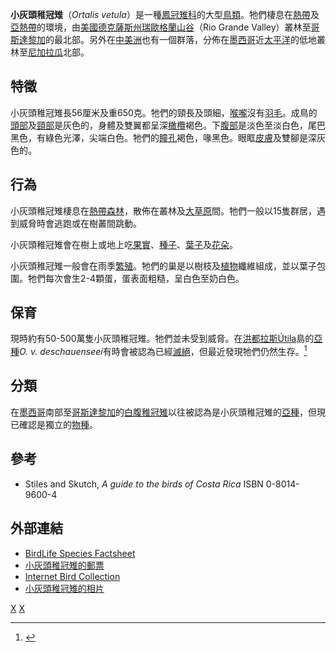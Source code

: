 {{Speciesbox
| taxon = Ortalis vetula
| status = LC
| status_system = iucn3.1
| status_ref = <ref name=IUCN>{{IUCN2008|assessors=BirdLife International|year=2008|id=141139|title=Ortalis vetula|downloaded=2009-04-27}}</ref>
| image = Ortalis vetula Kyoto.jpg
| binomial_authority = [[Johann_Georg_Wagler|Wagler]]，1830
| range_map = Ortalis vetula-map.png
| range_map_caption = 小灰頭稚冠雉的分佈地
}}

'''小灰頭稚冠雉'''（''Ortalis vetula''）是一種[[鳳冠雉科|鳳冠雉科]]的大型[[鳥類|鳥類]]。牠們棲息在[[熱帶|熱帶]]及[[亞熱帶|亞熱帶]]的環境，由[[美國|美國]][[德克薩斯州|德克薩斯州]][[瑞歐格蘭山谷|瑞歐格蘭山谷]]（Rio Grande Valley）叢林至[[哥斯達黎加|哥斯達黎加]]的最北部。另外在[[中美洲|中美洲]]也有一個群落，分佈在[[墨西哥|墨西哥]]近[[太平洋|太平洋]]的低地叢林至[[尼加拉瓜|尼加拉瓜]]北部。

==特徵==
小灰頭稚冠雉長56厘米及重650克。牠們的頸長及頭細，[[喉嚨|喉嚨]]沒有[[羽毛|羽毛]]。成鳥的[[頭部|頭部]]及[[頸部|頸部]]是灰色的，身體及雙翼都呈深[[橄欖|橄欖]]褐色。下[[腹部|腹部]]是淡色至淡白色，尾巴黑色，有綠色光澤，尖端白色。牠們的[[瞳孔|瞳孔]]褐色，喙黑色。眼眶[[皮膚|皮膚]]及雙腳是深灰色的。

==行為==
小灰頭稚冠雉棲息在[[熱帶|熱帶]][[森林|森林]]，散佈在叢林及[[大草原|大草原]]間。牠們一般以15隻群居，遇到威脅時會逃跑或在樹叢間跳動。

小灰頭稚冠雉會在樹上或地上吃[[果實|果實]]、[[種子|種子]]、[[葉子|葉子]]及[[花朵|花朵]]。

小灰頭稚冠雉一般會在雨季[[繁殖|繁殖]]。牠們的巢是以樹枝及[[植物|植物]]纖維組成，並以葉子包圍。牠們每次會生2-4顆蛋，蛋表面粗糙，呈白色至奶白色。

==保育==
現時約有50-500萬隻小灰頭稚冠雉。牠們並未受到威脅。在[[洪都拉斯|洪都拉斯]]Útila島的[[亞種|亞種]]''O. v. deschauenseei''有時會被認為已經[[滅絕|滅絕]]，但最近發現牠們仍然生存。<ref>{{Cite journal en|author=Glowinski, S. L.|year=2007|title=The rediscovery of the Utila Island Chachalaca (''Ortalis vetula deschauenseei'')|journal=Bulletin of the Cracid Specialist Group|volume=23|pages=28-29}}</ref>

==分類==
在[[墨西哥|墨西哥]]南部至[[哥斯達黎加|哥斯達黎加]]的[[白腹稚冠雉|白腹稚冠雉]]以往被認為是小灰頭稚冠雉的[[亞種|亞種]]，但現已確認是獨立的[[物種|物種]]。

==參考==
{{reflist}}
* Stiles and Skutch,  ''A guide to the birds of Costa Rica''  ISBN 0-8014-9600-4

==外部連結==
* [http://www.birdlife.org/datazone/species/index.html?action=SpcHTMDetails.asp&sid=60&m=0 BirdLife Species Factsheet] {{Wayback|url=http://www.birdlife.org/datazone/species/index.html?action=SpcHTMDetails.asp&sid=60&m=0 |date=20090105052010 }}
* [http://www.bird-stamps.org/cspecies/3400100.htm 小灰頭稚冠雉的郵票] {{Wayback|url=http://www.bird-stamps.org/cspecies/3400100.htm |date=20080513185952 }}
* [http://ibc.hbw.com/ibc/phtml/especie.phtml?idEspecie=890 Internet Bird Collection]
* [http://vireo.acnatsci.org/search.html?VIREO_SESSION_ID=9127c0e786812f2f771137de6667262e&Form=Search&SEARCHBY=Common&KEYWORDS=plain+chachalaca&showwhat=images&AGE=All&SEX=All&ACT=All&Search=Search&VIEW=All&ORIENTATION=All&RESULTS=24 小灰頭稚冠雉的相片] {{Wayback|url=http://vireo.acnatsci.org/search.html?VIREO_SESSION_ID=9127c0e786812f2f771137de6667262e&Form=Search&SEARCHBY=Common&KEYWORDS=plain+chachalaca&showwhat=images&AGE=All&SEX=All&ACT=All&Search=Search&VIEW=All&ORIENTATION=All&RESULTS=24 |date=20110516074844 }}
{{Taxonbar|from=Q772929}}

[[Category:稚冠雉屬|X]]
[[Category:1830年描述的鸟类|X]]